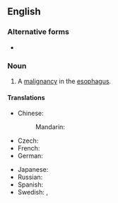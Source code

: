 ==English==
{{wikipedia}}

===Alternative forms===
* {{l|en|oesophageal cancer}} {{qualifier|UK}}

===Noun===
{{en-noun}}

# {{lb|en|pathology|US}} A [[cancer|malignancy]] in the [[esophagus]].

====Translations====
{{trans-top|cancer}}
* Chinese:
*: Mandarin: {{t+|cmn|食道癌|tr=shídào'ái|sc=Hani}}
* Czech: {{t|cs|rakovina jícnu|f}}
* French: {{t|fr|cancer de l'œsophage|m}}
* German: {{t|de|Speiseröhrenkrebs|m}}
{{trans-mid}}
* Japanese: {{t|ja|食道癌|tr=しょくどうがん, shokudōgan|sc=Jpan}}
* Russian: {{t|ru|рак пищево́да|m}}
* Spanish: {{t|es|cáncer de esófago}}
* Swedish: {{t+|sv|matstrupscancer|c}}, {{t+|sv|esofaguscancer|c}}
{{trans-bottom}}